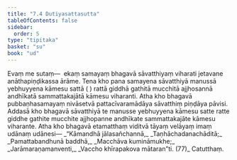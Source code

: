 ```yaml
---
title: "7.4 Dutiyasattasutta"
tableOfContents: false
sidebar:
  order: 5
type: "tipitaka"
basket: "su"
book: "ud"
---
```



<DynamicBreadcrumb />

<Division number="64" book="ud">

<Paragraph number="618" book="ud">
Evaṃ me sutaṃ—  ekaṃ samayaṃ bhagavā sāvatthiyaṃ viharati jetavane anāthapiṇḍikassa ārāme. Tena kho pana samayena sāvatthiyā manussā yebhuyyena kāmesu sattā ( ) rattā giddhā gathitā mucchitā ajjhosannā andhīkatā sammattakajātā kāmesu viharanti.
</Paragraph>

<Paragraph number="619" book="ud">
Atha kho bhagavā pubbaṇhasamayaṃ nivāsetvā pattacīvaramādāya sāvatthiṃ piṇḍāya pāvisi. Addasā kho bhagavā sāvatthiyā te manusse yebhuyyena kāmesu satte ratte giddhe gathite mucchite ajjhopanne andhīkate sammattakajāte kāmesu viharante.
</Paragraph>

<Paragraph number="620" book="ud">
Atha kho bhagavā etamatthaṃ viditvā tāyaṃ velāyaṃ imaṃ udānaṃ udānesi—
</Paragraph>

<Paragraph number="621" type="verses" book="ud">
_“Kāmandhā jālasañchannā,_  
_Taṇhāchadanachāditā;_  
_Pamattabandhunā baddhā,_  
_Macchāva kumināmukhe;_  
_Jarāmaraṇamanventi,_  
_Vaccho khīrapakova mātaran”ti. (77)_  


</Paragraph>
</Division>

<Paragraph number="622" type="center" book="ud">
Catutthaṃ.
</Paragraph>